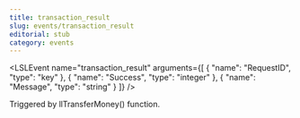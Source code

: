 ```yaml
---
title: transaction_result
slug: events/transaction_result
editorial: stub
category: events
---
```


<LSLEvent
	name="transaction_result"
	arguments={[
	{
		"name": "RequestID",
		"type": "key"
	},
	{
		"name": "Success",
		"type": "integer"
	},
	{
		"name": "Message",
		"type": "string"
	}
]}
/>

Triggered by llTransferMoney() function.
